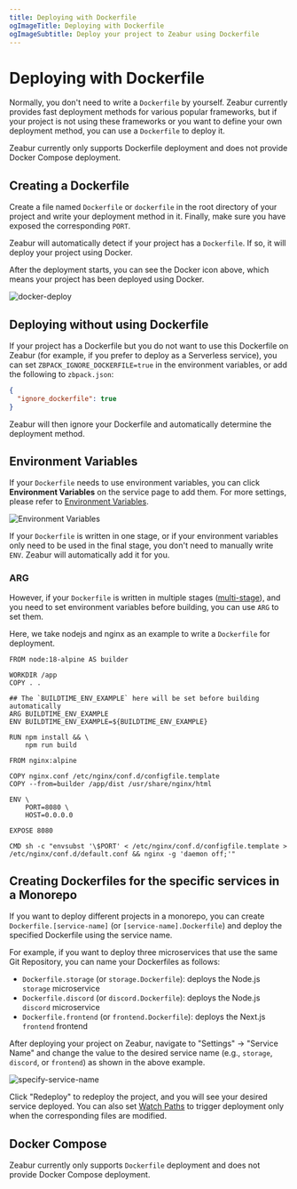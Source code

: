 ```yaml
---
title: Deploying with Dockerfile
ogImageTitle: Deploying with Dockerfile
ogImageSubtitle: Deploy your project to Zeabur using Dockerfile
---
```


<WorkingInProgress />


# Deploying with Dockerfile

Normally, you don't need to write a `Dockerfile` by yourself. Zeabur currently provides fast deployment methods for various popular frameworks, but if your project is not using these frameworks or you want to define your own deployment method, you can use a `Dockerfile` to deploy it.

<Callout type="warning">
  Zeabur currently only supports Dockerfile deployment and does not provide
  Docker Compose deployment.
</Callout>

## Creating a Dockerfile

Create a file named `Dockerfile` or `dockerfile` in the root directory of your project and write your deployment method in it. Finally, make sure you have exposed the corresponding `PORT`.

Zeabur will automatically detect if your project has a `Dockerfile`. If so, it will deploy your project using Docker.

<Callout type="info">
  After the deployment starts, you can see the Docker icon above, which means
  your project has been deployed using Docker.
</Callout>

![docker-deploy](/deploy/dockerfile/docker-deploy.png)

## Deploying without using Dockerfile

If your project has a Dockerfile but you do not want to use this Dockerfile on Zeabur (for example, if you prefer to deploy as a Serverless service), you can set `ZBPACK_IGNORE_DOCKERFILE=true` in the environment variables, or add the following to `zbpack.json`:

```json
{
  "ignore_dockerfile": true
}
```

Zeabur will then ignore your Dockerfile and automatically determine the deployment method.

## Environment Variables

If your `Dockerfile` needs to use environment variables, you can click **Environment Variables** on the service page to add them. For more settings, please refer to [Environment Variables](/en-US/environment/variables).

![Environment Variables](/environment/add-variables.png)

If your `Dockerfile` is written in one stage, or if your environment variables only need to be used in the final stage, you don't need to manually write `ENV`. Zeabur will automatically add it for you.

### ARG

However, if your `Dockerfile` is written in multiple stages ([multi-stage](https://docs.docker.com/build/building/multi-stage/)), and you need to set environment variables before building, you can use `ARG` to set them.

Here, we take nodejs and nginx as an example to write a `Dockerfile` for deployment.

```docker {7-8} copy
FROM node:18-alpine AS builder

WORKDIR /app
COPY . .

## The `BUILDTIME_ENV_EXAMPLE` here will be set before building automatically
ARG BUILDTIME_ENV_EXAMPLE
ENV BUILDTIME_ENV_EXAMPLE=${BUILDTIME_ENV_EXAMPLE}

RUN npm install && \
    npm run build

FROM nginx:alpine

COPY nginx.conf /etc/nginx/conf.d/configfile.template
COPY --from=builder /app/dist /usr/share/nginx/html

ENV \
    PORT=8080 \
    HOST=0.0.0.0

EXPOSE 8080

CMD sh -c "envsubst '\$PORT' < /etc/nginx/conf.d/configfile.template > /etc/nginx/conf.d/default.conf && nginx -g 'daemon off;'"
```

## Creating Dockerfiles for the specific services in a Monorepo

If you want to deploy different projects in a monorepo, you can create `Dockerfile.[service-name]` (or `[service-name].Dockerfile`) and deploy the specified Dockerfile using the service name.

For example, if you want to deploy three microservices that use the same Git Repository, you can name your Dockerfiles as follows:

- `Dockerfile.storage` (or `storage.Dockerfile`): deploys the Node.js `storage` microservice
- `Dockerfile.discord` (or `discord.Dockerfile`): deploys the Node.js `discord` microservice
- `Dockerfile.frontend` (or `frontend.Dockerfile`): deploys the Next.js `frontend` frontend

After deploying your project on Zeabur, navigate to "Settings" → "Service Name" and change the value to the desired service name (e.g., `storage`, `discord`, or `frontend`) as shown in the above example.

![specify-service-name](/deploy/dockerfile/specify-service-name.png)

Click "Redeploy" to redeploy the project, and you will see your desired service deployed. You can also set [Watch Paths](./watch-paths) to trigger deployment only when the corresponding files are modified.

## Docker Compose

Zeabur currently only supports `Dockerfile` deployment and does not provide Docker Compose deployment.
